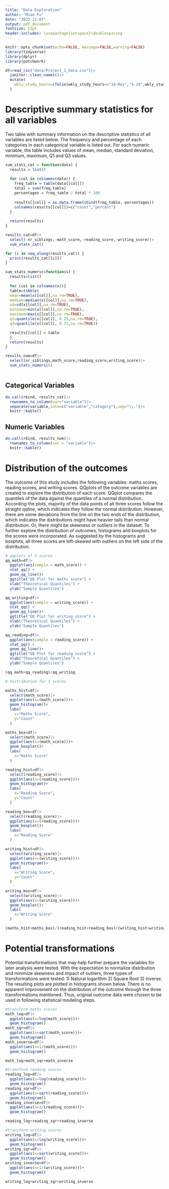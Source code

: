 ```yaml
---
title: "Data Exploration"
author: "Miao Fu"
date: "2023-12-03"
output: pdf_document
fontsize: 12pt
header-includes: \usepackage{setspace}\doublespacing
---
```


```r
knitr::opts_chunk$set(echo=FALSE, message=FALSE,warning=FALSE)
library(tidyverse)
library(dplyr)
library(patchwork)
```

```r
df=read_csv("data/Project_1_data.csv")|>
  janitor::clean_names()|>
  mutate(
    wkly_study_hours=ifelse(wkly_study_hours=="10-May","5-10",wkly_study_hours)
  )
```

# Descriptive summary statistics for all variables 

Two table with summary information on the descriptive statistics of all variables are listed below. The frequency and percentage of each categories in each categorical variable is listed out. For each numeric variable, the table includes values of mean, median, standard deviation, minimum, maximum, Q1 and Q3 values. 
```r
sum_stats_cat = function(data) {
  results = list()
  
  for (col in colnames(data)) {
    freq_table = table(data[[col]])
    total = sum(freq_table)
    percentages = freq_table / total * 100
    
    results[[col]] = as.data.frame(cbind(freq_table, percentages))
    colnames(results[[col]])=c("count","percent")
  }
  
  return(results)
}

results_cat=df|>
  select(-nr_siblings,-math_score,-reading_score,-writing_score)|>
  sum_stats_cat()

for (i in seq_along(results_cat)) {
  print(results_cat[[i]])
}

sum_stats_numeric=function(x) {
  results=list()
  
  for (col in colnames(x)){
  table=tibble(
  mean=mean(x[[col]],na.rm=TRUE),
  median=median(x[[col]],na.rm=TRUE),
  sd=sd(x[[col]],na.rm=TRUE),
  minimum=min(x[[col]],na.rm=TRUE),
  maximum=max(x[[col]],na.rm=TRUE),
  q1=quantile(x[[col]], 0.25,na.rm=TRUE),
  q3=quantile(x[[col]], 0.75,na.rm=TRUE))

  results[[col]] = table
  }
  return(results)
}

results_num=df|>
  select(nr_siblings,math_score,reading_score,writing_score)|>
  sum_stats_numeric()



```

## Categorical Variables
```r
do.call(rbind, results_cat)|>
  rownames_to_column(var="variable")|>
  separate(variable,into=c("variable","category"),sep="\\.")|>
  knitr::kable()
```

## Numeric Variables
```r
do.call(rbind, results_num)|>
  rownames_to_column(var = "variable")|>
  knitr::kable()
```

# Distribution of the outcomes

The outcome of this study includes the following variables: maths scores, reading scores, and writing scores. QQplots of the outcome variables are created to explore the distribution of each score. QQplot compares the quantiles of the data against the quantiles of  a normal distribution. According the plots, majority of the data points of all three scores follow the straight qqline, which indicates they follow the normal distribution. However, there are some deviations from the line on the two ends of the distribution, which indicates the distributions might have heavier tails than normal distribution. Or, there might be skewness or outliers in the dataset. To further explore the distribution of outcomes, histograms and boxplots for the scores were incorporated. As suggested by the histograms and boxplots, all three scores are left-skewed with outliers on the left side of the distribution. 


```r

# qqplots of 3 scores
qq_math=df|>
  ggplot(aes(sample = math_score)) +
  stat_qq() +
  geom_qq_line()+
  ggtitle("QQ Plot for maths score") +
  xlab("Theoretical Quantiles") +
  ylab("Sample Quantiles")

qq_writing=df|>
  ggplot(aes(sample = writing_score)) +
  stat_qq() +
  geom_qq_line()+
  ggtitle("QQ Plot for writing score") +
  xlab("Theoretical Quantiles") +
  ylab("Sample Quantiles")

qq_reading=df|>
  ggplot(aes(sample = reading_score)) +
  stat_qq() +
  geom_qq_line()+
  ggtitle("QQ Plot for reading score") +
  xlab("Theoretical Quantiles") +
  ylab("Sample Quantiles")

(qq_math+qq_reading)/qq_writing

# distribution for 3 scores

maths_hist=df|>
  select(math_score)|>
  ggplot(aes(x=(math_score)))+
  geom_histogram()+
  labs(
    x="Maths Score",
    y="Count"
  )

maths_box=df|>
  select(math_score)|>
  ggplot(aes(x=(math_score)))+
  geom_boxplot()+
  labs(
    x="Maths Score"
  )

reading_hist=df|>
  select(reading_score)|>
  ggplot(aes(x=(reading_score)))+
  geom_histogram()+
  labs(
    x="Reading Score",
    y="Count"
  )

reading_box=df|>
  select(reading_score)|>
  ggplot(aes(x=(reading_score)))+
  geom_boxplot()+
  labs(
    x="Reading Score"
  )

writing_hist=df|>
  select(writing_score)|>
  ggplot(aes(x=(writing_score)))+
  geom_histogram()+
  labs(
    x="Writing Score",
    y="Count"
  )

writing_box=df|>
  select(writing_score)|>
  ggplot(aes(x=(writing_score)))+
  geom_boxplot()+
  labs(
    x="Writing Score"
  )

(maths_hist+maths_box)/(reading_hist+reading_box)/(writing_hist+writing_box)
```

# Potential transformations 

Potential transformations that may help further prepare the variables for later analysis were tested. With the expectation to normalize distribution and minimize skewness and impact of outliers, three types of transformations were tested: 1) Natural logarithm 2) Square Root 3) Inverse. The resulting plots are plotted in histograms shown below. There is no apparent improvement on the distribution of the outcome through the three transformations mentioned. Thus, orignial outcome data were chosen to be used in following statistical modeling steps. 

```r
#transform maths scores
math_log=df|>
  ggplot(aes(x=log(math_score)))+
  geom_histogram()
math_sqr=df|>
  ggplot(aes(x=sqrt(math_score)))+
  geom_histogram()
math_inverse=df|>
  ggplot(aes(x=1/(math_score)))+
  geom_histogram()

math_log+math_sqr+math_inverse

#transform reading scores
reading_log=df|>
  ggplot(aes(x=log(reading_score)))+
  geom_histogram()
reading_sqr=df|>
  ggplot(aes(x=sqrt(reading_score)))+
  geom_histogram()
reading_inverse=df|>
  ggplot(aes(x=1/(reading_score)))+
  geom_histogram()

reading_log+reading_sqr+reading_inverse

#transform writing scores 
writing_log=df|>
  ggplot(aes(x=log(writing_score)))+
  geom_histogram()
writing_sqr=df|>
  ggplot(aes(x=sqrt(writing_score)))+
  geom_histogram()
writing_inverse=df|>
  ggplot(aes(x=1/(writing_score)))+
  geom_histogram()

writing_log+writing_sqr+writing_inverse

```

